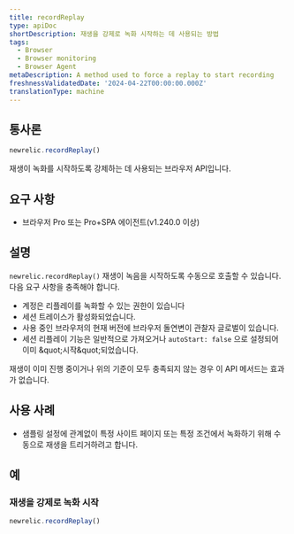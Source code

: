 ```yaml
---
title: recordReplay
type: apiDoc
shortDescription: 재생을 강제로 녹화 시작하는 데 사용되는 방법
tags:
  - Browser
  - Browser monitoring
  - Browser Agent
metaDescription: A method used to force a replay to start recording
freshnessValidatedDate: '2024-04-22T00:00:00.000Z'
translationType: machine
---
```


## 통사론

```js
newrelic.recordReplay()
```

재생이 녹화를 시작하도록 강제하는 데 사용되는 브라우저 API입니다.

## 요구 사항

* 브라우저 Pro 또는 Pro+SPA 에이전트(v1.240.0 이상)

## 설명

`newrelic.recordReplay()` 재생이 녹음을 시작하도록 수동으로 호출할 수 있습니다. 다음 요구 사항을 충족해야 합니다.

* 계정은 리플레이를 녹화할 수 있는 권한이 있습니다
* 세션 트레이스가 활성화되었습니다.
* 사용 중인 브라우저의 현재 버전에 브라우저 돌연변이 관찰자 글로벌이 있습니다.
* 세션 리플레이 기능은 일반적으로 가져오거나 `autoStart: false` 으로 설정되어 이미 &amp;quot;시작&amp;quot;되었습니다.

재생이 이미 진행 중이거나 위의 기준이 모두 충족되지 않는 경우 이 API 메서드는 효과가 없습니다.

## 사용 사례

* 샘플링 설정에 관계없이 특정 사이트 페이지 또는 특정 조건에서 녹화하기 위해 수동으로 재생을 트리거하려고 합니다.

## 예

### 재생을 강제로 녹화 시작

```js
newrelic.recordReplay()
```